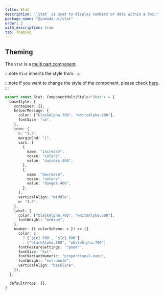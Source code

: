 ```yaml
---
title: Stat
description: "`Stat` is used to display numbers or data within a box."
package_name: "@yamada-ui/stat"
order: 2
with_description: true
tab: Theming
---
```


## Theming

The `Stat` is a [multi part component](/styled-system/theming/component-styles#multi-part-components).

:::note
`Stat` inherits the style from .
:::

:::note
If you want to change the style of the component, please check [here](/styled-system/theming/customize-theme#changing-the-style-of-components).
:::

```ts
export const Stat: ComponentMultiStyle<"Stat"> = {
  baseStyle: {
    container: {},
    helperMessage: {
      color: ["blackAlpha.700", "whiteAlpha.600"],
      fontSize: "sm",
    },
    icon: {
      h: "3.5",
      marginEnd: "1",
      vars: [
        {
          name: "increase",
          token: "colors",
          value: "success.400",
        },
        {
          name: "decrease",
          token: "colors",
          value: "danger.400",
        },
      ],
      verticalAlign: "middle",
      w: "3.5",
    },
    label: {
      color: ["blackAlpha.700", "whiteAlpha.600"],
      fontWeight: "medium",
    },
    number: ({ colorScheme: c }) => ({
      color: c
        ? [`${c}.500`, `${c}.600`]
        : ["blackAlpha.800", "whiteAlpha.700"],
      fontFeatureSettings: '"pnum"',
      fontSize: "5xl",
      fontVariantNumeric: "proportional-nums",
      fontWeight: "extrabold",
      verticalAlign: "baseline",
    }),
  },

  defaultProps: {},
}
```
